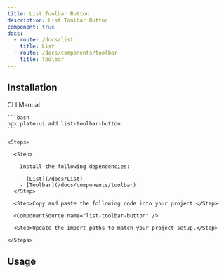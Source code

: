 ```yaml
---
title: List Toolbar Button
description: List Toolbar Button
component: true
docs:
  - route: /docs/list
    title: List
  - route: /docs/components/toolbar
    title: Toolbar
---
```


<ComponentPreview name="playground-demo" id="list" />

## Installation

<Tabs defaultValue="cli">

  <TabsList>
    <TabsTrigger value="cli">CLI</TabsTrigger>
    <TabsTrigger value="manual">Manual</TabsTrigger>
  </TabsList>
  <TabsContent value="cli">

    ```bash
    npx plate-ui add list-toolbar-button
    ```

  </TabsContent>

  <TabsContent value="manual">

    <Steps>

      <Step>

        Install the following dependencies:

        - [List](/docs/List)
        - [Toolbar](/docs/components/toolbar)
      </Step>

      <Step>Copy and paste the following code into your project.</Step>

      <ComponentSource name="list-toolbar-button" />

      <Step>Update the import paths to match your project setup.</Step>

    </Steps>

  </TabsContent>

</Tabs>

## Usage

<ComponentSource name="fixed-toolbar-buttons" />

